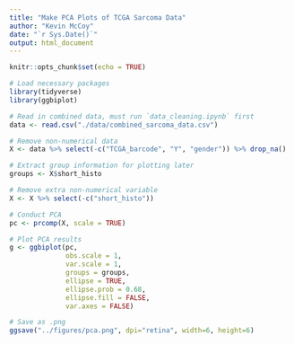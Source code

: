 ```yaml
---
title: "Make PCA Plots of TCGA Sarcoma Data"
author: "Kevin McCoy"
date: "`r Sys.Date()`"
output: html_document
---
```



```r
knitr::opts_chunk$set(echo = TRUE)

# Load necessary packages
library(tidyverse)
library(ggbiplot)
```


```r
# Read in combined data, must run `data_cleaning.ipynb` first
data <- read.csv("./data/combined_sarcoma_data.csv")
```


```r
# Remove non-numerical data
X <- data %>% select(-c("TCGA_barcode", "Y", "gender")) %>% drop_na()

# Extract group information for plotting later
groups <- X$short_histo 

# Remove extra non-numerical variable
X <- X %>% select(-c("short_histo"))

# Conduct PCA
pc <- prcomp(X, scale = TRUE)
```


```r
# Plot PCA results
g <- ggbiplot(pc,
              obs.scale = 1,
              var.scale = 1,
              groups = groups,
              ellipse = TRUE,
              ellipse.prob = 0.68,
              ellipse.fill = FALSE,
              var.axes = FALSE)

# Save as .png
ggsave("../figures/pca.png", dpi="retina", width=6, height=6)
```

